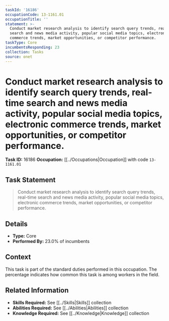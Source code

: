 ```yaml
---
taskId: '16186'
occupationCode: 13-1161.01
occupationTitle: ''
statement: >-
  Conduct market research analysis to identify search query trends, real-time
  search and news media activity, popular social media topics, electronic
  commerce trends, market opportunities, or competitor performance.
taskType: Core
incumbentsResponding: 23
collection: Tasks
source: onet
---
```

# Conduct market research analysis to identify search query trends, real-time search and news media activity, popular social media topics, electronic commerce trends, market opportunities, or competitor performance.

**Task ID:** 16186
**Occupation:** [[../Occupations|Occupation]] with code `13-1161.01`

## Task Statement

> Conduct market research analysis to identify search query trends, real-time search and news media activity, popular social media topics, electronic commerce trends, market opportunities, or competitor performance.

## Details

- **Type:** Core
- **Performed By:** 23.0% of incumbents

## Context

This task is part of the standard duties performed in this occupation. The percentage indicates how common this task is among workers in the field.

## Related Information

- **Skills Required:** See [[../Skills|Skills]] collection
- **Abilities Required:** See [[../Abilities|Abilities]] collection
- **Knowledge Required:** See [[../Knowledge|Knowledge]] collection
